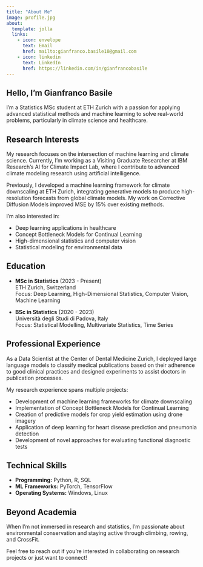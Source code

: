 ```yaml
---
title: "About Me"
image: profile.jpg
about:
  template: jolla
  links:
    - icon: envelope
      text: Email
      href: mailto:gianfranco.basile18@gmail.com
    - icon: linkedin
      text: LinkedIn
      href: https://linkedin.com/in/gianfrancobasile
---
```


## Hello, I'm Gianfranco Basile

I'm a Statistics MSc student at ETH Zurich with a passion for applying advanced statistical methods and machine learning to solve real-world problems, particularly in climate science and healthcare.

## Research Interests

My research focuses on the intersection of machine learning and climate science. Currently, I'm working as a Visiting Graduate Researcher at IBM Research's AI for Climate Impact Lab, where I contribute to advanced climate modeling research using artificial intelligence.

Previously, I developed a machine learning framework for climate downscaling at ETH Zurich, integrating generative models to produce high-resolution forecasts from global climate models. My work on Corrective Diffusion Models improved MSE by 15% over existing methods.

I'm also interested in:

- Deep learning applications in healthcare
- Concept Bottleneck Models for Continual Learning
- High-dimensional statistics and computer vision
- Statistical modeling for environmental data

## Education

- **MSc in Statistics** (2023 - Present)  
  ETH Zurich, Switzerland  
  Focus: Deep Learning, High-Dimensional Statistics, Computer Vision, Machine Learning

- **BSc in Statistics** (2020 - 2023)  
  Università degli Studi di Padova, Italy  
  Focus: Statistical Modelling, Multivariate Statistics, Time Series

## Professional Experience

As a Data Scientist at the Center of Dental Medicine Zurich, I deployed large language models to classify medical publications based on their adherence to good clinical practices and designed experiments to assist doctors in publication processes.

My research experience spans multiple projects:

- Development of machine learning frameworks for climate downscaling
- Implementation of Concept Bottleneck Models for Continual Learning
- Creation of predictive models for crop yield estimation using drone imagery
- Application of deep learning for heart disease prediction and pneumonia detection
- Development of novel approaches for evaluating functional diagnostic tests

## Technical Skills

- **Programming:** Python, R, SQL
- **ML Frameworks:** PyTorch, TensorFlow
- **Operating Systems:** Windows, Linux

## Beyond Academia

When I'm not immersed in research and statistics, I'm passionate about environmental conservation and staying active through climbing, rowing, and CrossFit.

Feel free to reach out if you're interested in collaborating on research projects or just want to connect!